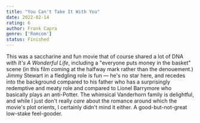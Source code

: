 ```yaml
---
title: "You Can't Take It With You"
date: 2022-02-14
rating: 6
author: Frank Capra
genre: ['Romcom']
status: Finished
---
```


This was a saccharine and fun movie that of course shared a lot of DNA with _It's A Wonderful Life_, including a "everyone puts money in the basket" scene (in this film coming at the halfway mark rather than the denouement.) Jimmy Stewart in a fledgling role is fun — he's no star here, and recedes into the background compared to his father who has a surprisingly redemptive and meaty role and compared to Lionel Barrymore who basically plays an anti-Potter. The whimsical Vanderhorn family is delightful, and while I just don't really _care_ about the romance around which the movie's plot orients, I certainly didn't mind it either. A good-but-not-great low-stake feel-gooder.
